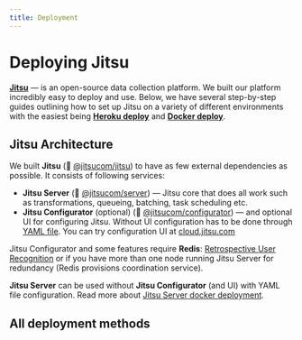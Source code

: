 ```yaml
---
title: Deployment
---
```


# Deploying Jitsu

[**Jitsu**](https://github.com/jitsucom/jitsu) — is an open-source data collection platform. We built
our platform incredibly easy to deploy and use. Below, we have several step-by-step guides outlining
how to set up Jitsu on a variety of different environments  with the easiest being [**Heroku deploy**](/docs/deployment/deploy-on-heroku) and [**Docker deploy**](/docs/deployment/deploy-with-docker).


## Jitsu Architecture

We built **Jitsu** (🐳 [@jitsucom/jitsu](https://hub.docker.com/r/jitsucom/jitsu)) to have as few external dependencies as possible. It consists of following services:

 * **Jitsu Server** (🐳 [@jitsucom/server](https://hub.docker.com/r/jitsucom/server)) — Jitsu core that does all work such as transformations,
queueing, batching, task scheduling etc.
 * **Jitsu Configurator** (optional) (🐳 [@jitsucom/configurator](https://hub.docker.com/r/jitsucom/configurator)) — and optional UI for configuring Jitsu.
Without UI configuration has to be done through [YAML file](https://jitsu.com/docs/configuration). You can try configuration UI at [cloud.jitsu.com](https://cloud.jitsu.com)

<Hint>
  Jitsu Configurator and some features require <b>Redis</b>: <a href="/docs/other-features/retrospective-user-recognition">Retrospective User Recognition</a>
  or if you have more than one node running Jitsu Server for redundancy (Redis provisions coordination service).
</Hint>

**Jitsu Server** can be used without **Jitsu Configurator** (and UI) with YAML file configuration. Read more about [Jitsu Server docker deployment](/docs/deployment/deploy-with-docker).

## All deployment methods

<LargeLink title="Deploy on Heroku" href="/docs/deployment/deploy-on-heroku" />

<LargeLink title="Deploy with Docker" href="/docs/deployment/deploy-with-docker" />

<LargeLink title="Build from Sources" href="/docs/deployment/build-from-sources" />



